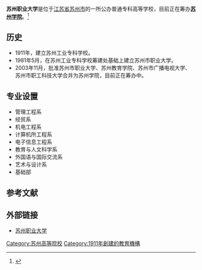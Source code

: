{{高校
|name=苏州职业大学<br/>苏州学院（筹）
|image=
|logo=
|motto=勤、勇、忠、信
|rector=
|type=公办
|established=1981年5月
|location=[[中华人民共和国|中华人民共和国]][[江苏省|江苏省]][[苏州市|苏州市]]
|students=
|staff=
|campus=
|address=致能大道106号国际教育园
|telephone=
|area=
|sports=
|website=http://www.jssvc.edu.cn/
}}
'''苏州职业大学'''是位于[[江苏省|江苏省]][[苏州市|苏州市]]的一所公办普通专科高等学校，目前正在筹办'''[[苏州学院|苏州学院]]'''。<ref>{{Cite web |url=http://www.jssvc.edu.cn/Show_content.asp?ArticleID=375 |title=苏州职业大学简介 |access-date=2010-10-27 |archive-url=https://web.archive.org/web/20121019160653/http://www.jssvc.edu.cn//Show_content.asp?ArticleID=375 |archive-date=2012-10-19 |dead-url=yes }}</ref>

==历史==
*1911年，建立苏州工业专科学校。
*1981年5月，在苏州工业专科学校筹建处基础上建立苏州市职业大学。
*2003年11月，批准苏州市职业大学、苏州教育学院、苏州市广播电视大学、苏州市职工科技大学合并为苏州学院，目前正在筹办中。

==专业设置==
* 管理工程系
* 经贸系
* 机电工程系
* 计算机所工程系
* 电子信息工程系
* 教育与人文科学系
* 外国语与国际交流系
* 艺术与设计系
* 基础部
==参考文献==
{{reflist}}
==外部链接==
*[http://www.jssvc.edu.cn/ 苏州职业大学]

{{coord|display=title}}
{{江苏高等院校}}
{{normdaten}}
[[Category:苏州高等院校|Category:苏州高等院校]]
[[Category:1911年創建的教育機構|Category:1911年創建的教育機構]]
{{Univ-stub}}